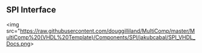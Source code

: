 == SPI Interface ==

<img src="https://raw.githubusercontent.com/douggilliland/MultiComp/master/MultiComp%20(VHDL%20Template)/Components/SPI/jakubcabal/SPI_VHDL_Docs.png></img>
